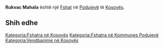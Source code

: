 {{Fshat në Kosovës
 | Emri                = Rukvac Mahala
| srp_N_name = Rukvac Mahala
| srp_N_FULL_NAME_RO = Rukvac Mahala
| srp_N_FULL_NAME_ND_RO = Rukvac Mahala
| srp_N_SORT_NAME_RG = RUKVACMAHALA
| srp_N_FULL_NAME_RG = Rukvac Mahala
| srp_N_FULL_NAME_ND_RG = Rukvac Mahala

 | Emri (Rasa dhanore) = 
 | Figura              = 
 | Shteti              = Kosovo
 | Komuna              = Podujevë
 | Kodi postar         = 
 | Sipërfaqja          = 

 | Popullsia           = 

 | Regj. i popullsisë  = 
 | Dend. e popullsisë  = 
 | Faqja zyrtare       = 
 <!--- Koordinatat ----> 
 | Gjerësia            = 42.815808
 | Gjatësia            = 21.279206
 | Lartësia            = 
}}
'''Rukvac Mahala''' është një [[Fshat]] në [[Podujevë]] të [[Kosovës]].

<!-- == Gjeografia == -->
<!-- == Historia == -->
<!-- == Demografia == -->
== Shih edhe ==
{{Komuna Podujevë}}
{{Kosovo-Administrata-Cung}}

[[Kategoria:Fshatra në Kosovës]]
[[Kategoria:Fshatra në Kommunes Podujevë]]
[[Kategoria:Vendbanime në Kosovës]]
